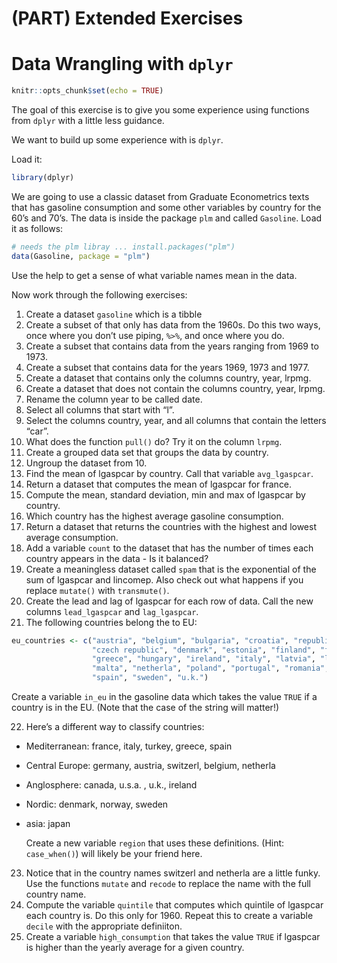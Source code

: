 # (PART) Extended Exercises {-}

# Data Wrangling with `dplyr`

```r
knitr::opts_chunk$set(echo = TRUE)
```

The goal of this exercise is to give you some experience using functions from `dplyr` with a little less guidance. 

We want to build up some experience with is `dplyr`.

Load it:

```r
library(dplyr)
```

We are going to use a classic dataset from Graduate Econometrics texts that has gasoline consumption and some other variables by country for the 60's and 70's.
The data is inside the package `plm` and called `Gasoline`. 
Load it as follows:

```r
# needs the plm libray ... install.packages("plm")
data(Gasoline, package = "plm")
```

Use the help to get a sense of what variable names mean in the data.

Now work through the following exercises:

1. Create a dataset `gasoline` which is a tibble
2. Create a subset of that only has data from the 1960s. Do this two ways, once where you don't use piping, `%>%`, and once where you do.
3. Create a subset that contains data from the years ranging from 1969 to 1973.
4. Create a subset that contains data for the years 1969, 1973 and 1977.
5. Create a dataset that contains only the columns country, year, lrpmg.
6. Create a dataset that does not contain the columns country, year, lrpmg.
7. Rename the column year to be called date.
8. Select all columns that start with "l".
9. Select the columns country, year, and all columns that contain the letters "car".
10. What does the function `pull()` do? Try it on the column `lrpmg`.
11. Create a grouped data set that groups the data by country.
12. Ungroup the dataset from 10.
13. Find the mean of lgaspcar by country. Call that variable `avg_lgaspcar`.
14. Return a dataset that computes the mean of lgaspcar for france.
15. Compute the mean, standard deviation, min and max of lgaspcar by country.
16. Which country has the highest average gasoline consumption.
17. Return a dataset that returns the countries with the highest and lowest average consumption.
18. Add a variable `count` to the dataset that has the number of times each country appears in the data - Is it balanced?
19. Create a meaningless dataset called `spam` that is the exponential of the sum of lgaspcar and lincomep. Also check out what happens if you replace `mutate()` with `transmute()`.
20. Create the lead and lag of lgaspcar for each row of data. Call the new columns `lead_lgaspcar` and `lag_lgaspcar`.
21. The following countries belong the to EU:
  ```r
  eu_countries <- c("austria", "belgium", "bulgaria", "croatia", "republic of cyprus",
                    "czech republic", "denmark", "estonia", "finland", "france", "germany",
                    "greece", "hungary", "ireland", "italy", "latvia", "lithuania", "luxembourg",
                    "malta", "netherla", "poland", "portugal", "romania", "slovakia", "slovenia",
                    "spain", "sweden", "u.k.")
  ```
  Create a variable `in_eu` in the gasoline data which takes the value `TRUE` if a country is in the EU. (Note that the case of the string will matter!)

22. Here's a different way to classify countries:
  
* Mediterranean: france, italy, turkey, greece, spain
* Central Europe: germany, austria, switzerl, belgium, netherla
* Anglosphere: canada, u.s.a. , u.k., ireland
* Nordic: denmark, norway, sweden
* asia: japan
  
  Create a new variable `region` that uses these definitions. (Hint: `case_when()`) will likely be your friend here.

23. Notice that in the country names switzerl and netherla are a little funky. Use the functions `mutate` and  `recode` to replace the name with the full country name.
24. Compute the variable `quintile` that computes which quintile of lgaspcar each country is. Do this only for 1960. Repeat this to create a variable `decile` with the appropriate definiiton.
26. Create a variable `high_consumption` that takes the value `TRUE` if lgaspcar is higher than the yearly average for a given country.

